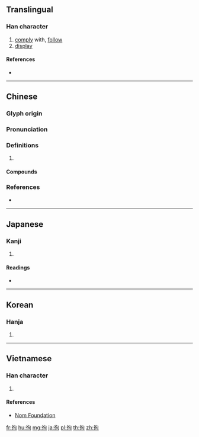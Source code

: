 ==Translingual==

===Han character===
{{Han char|rn=60|rad=彳|as=06|sn=9|four=27220|canj=HOPA|ids=⿰彳旬}}

# [[comply]] with, [[follow]]
# [[display]]

====References====
* {{Han ref|kx=0366.110|dkj=10091|dj=0687.050|hdz=20819.210|uh=5F87|ud=24455|bh=ABE0|bd=44000}}

----

==Chinese==
{{zh-forms}}

===Glyph origin===
{{Han etym}}

===Pronunciation===
{{zh-pron
|m=xùn
|c=seon1,seon6
|mc=y
|oc=y
|cat=
}}

===Definitions===
{{zh-hanzi}}

# {{rfdef|zh}}

====Compounds====
{{zh-der|不徇顏面|徇公忘己|徇公滅私|徇務|徇國忘家|徇國忘己|徇國忘身|徇地|徇情|徇情枉法|徇私|徇私作弊|徇私廢公|徇私舞弊|徇罰|徇義|徇行|徇通|徇首|徇齊|烈士徇名|瞻徇|貪夫徇財}}

===References===
* {{R:yue:Hanzi}}

----

==Japanese==

===Kanji===
{{ja-kanji|grade=|rs=彳06}}

# {{defn|lang=ja|sort=彳06}}

====Readings====
* {{ja-readings|on=[[しゅん]] (shun), [[じゅん]] (jun)|kun=[[となえる]] (tonaeru), [[あまねし]] (amaneshi), [[したがう]] (shitagau)}}

----

==Korean==

===Hanja===
{{ko-hanja|hangeul=순|eumhun=|rv=sun|mr=sun|y=swun}}

# {{defn|lang=ko|sort=彳06}}

----

==Vietnamese==

===Han character===
{{vi-readings|rs=彳06|hanviet=[[toang]], [[toạng]], [[tuân]], [[tuẫn]]}}

# {{defn|lang=vi|sort=彳06}}

====References====
* [http://nomfoundation.org/common/nom_details.php?codepoint=5f87 Nom Foundation]

[[fr:徇]]
[[hu:徇]]
[[mg:徇]]
[[ja:徇]]
[[pl:徇]]
[[th:徇]]
[[zh:徇]]